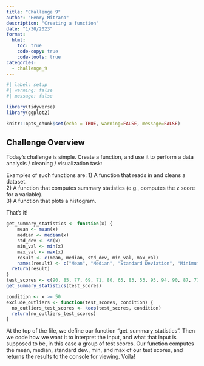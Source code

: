 ```yaml
---
title: "Challenge 9"
author: "Henry Mitrano"
description: "Creating a function"
date: "1/30/2023"
format:
  html:
    toc: true
    code-copy: true
    code-tools: true
categories:
  - challenge_9
---
```


```r
#| label: setup
#| warning: false
#| message: false

library(tidyverse)
library(ggplot2)

knitr::opts_chunk$set(echo = TRUE, warning=FALSE, message=FALSE)
```

## Challenge Overview

Today's challenge is simple. Create a function, and use it to perform a data analysis / cleaning / visualization task:

Examples of such functions are:
1) A function that reads in and cleans a dataset.  
2) A function that computes summary statistics (e.g., computes the z score for a variable).  
3) A function that plots a histogram.  

That's it!




```r
get_summary_statistics <- function(x) {
    mean <- mean(x)
    median <- median(x)
    std_dev <- sd(x)
    min_val <- min(x)
    max_val <- max(x)
    result <- c(mean, median, std_dev, min_val, max_val)
    names(result) <- c("Mean", "Median", "Standard Deviation", "Minimum", "Maximum")
  return(result)
}
test_scores <- c(90, 85, 77, 69, 71, 80, 65, 83, 53, 95, 94, 90, 87, 71, 70, 65, 58, 59, 98, 90, 87, 76)
get_summary_statistics(test_scores)

condition <- x >= 50
exclude_outliers <- function(test_scores, condition) {
  no_outliers_test_scores <- keep(test_scores, condition)
  return(no_outliers_test_scores)
}
```



At the top of the file, we define our function "get_summary_statistics". Then we code how we want it to interpret the input, and what that input is supposed to be, in this case a group of test scores. Our function computes the mean, median, standard dev., min, and max of our test scores, and returns the results to the console for viewing. Voila!

